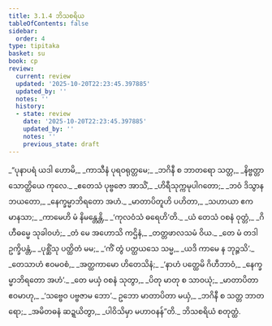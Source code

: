 ```yaml
---
title: 3.1.4 ဘိသစရိယ
tableOfContents: false
sidebar:
  order: 4
type: tipitaka
basket: su
book: cp
review:
  current: review
  updated: '2025-10-20T22:23:45.397885'
  updated_by: ''
  notes: ''
  history:
  - state: review
    date: '2025-10-20T22:23:45.397885'
    updated_by: ''
    notes: ''
    previous_state: draft
---
```



<DynamicBreadcrumb />


<ReviewStatus review={frontmatter.review} showDetails={true} />

<HypothesisAnnotation frontmatter={frontmatter} />

<Division number="34" book="cp" e="ch" v="21" p="410">

<Paragraph number="305" type="verses" book="cp">
_“ပုနာပရံ ယဒါ ဟောမိ,_  
_ကာသီနံ ပုရဝရုတ္တမေ;_  
_ဘဂိနီ စ ဘာတရော သတ္တ,_  
_နိဗ္ဗတ္တာ သောတ္ထိယေ ကုလေ._  

</Paragraph>

</Division>
<Division number="35" book="cp" e="ch" v="21" p="411">

<Paragraph number="306" type="verses" book="cp">
_ဧတေသံ ပုဗ္ဗဇော အာသိံ,_  
_ဟိရီသုက္ကမုပါဂတော;_  
_ဘဝံ ဒိသွာန ဘယတော,_  
_နေက္ခမ္မာဘိရတော အဟံ._  

</Paragraph>

</Division>
<Division number="36" book="cp" e="ch" v="21" p="411">

<Paragraph number="307" type="verses" book="cp">
_မာတာပိတူဟိ ပဟိတာ,_  
_သဟာယာ ဧကမာနသာ;_  
_ကာမေဟိ မံ နိမန္တေန္တိ,_  
_‘ကုလဝံသံ ဓရေဟိ’တိ._  

</Paragraph>

</Division>
<Division number="37" book="cp" e="ch" v="21" p="411">

<Paragraph number="308" type="verses" book="cp">
_ယံ တေသံ ဝစနံ ဝုတ္တံ,_  
_ဂိဟီဓမ္မေ သုခါဝဟံ;_  
_တံ မေ အဟောသိ ကဌိနံ,_  
_တတ္တဖာလသမံ ဝိယ._  

</Paragraph>

</Division>
<Division number="38" book="cp" e="ch" v="21" p="411">

<Paragraph number="309" type="verses" book="cp">
_တေ မံ တဒါ ဥက္ခိပန္တံ,_  
_ပုစ္ဆိံသု ပတ္ထိတံ မမ;_  
_‘ကိံ တွံ ပတ္ထယသေ သမ္မ,_  
_ယဒိ ကာမေ န ဘုဉ္ဇသိ’._  

</Paragraph>

</Division>
<Division number="39" book="cp" e="ch" v="21" p="411">

<Paragraph number="310" type="verses" book="cp">
_တေသာဟံ ဧဝမဝစံ,_  
_အတ္ထကာမော ဟိတေသိနံ;_  
_‘နာဟံ ပတ္ထေမိ ဂိဟီဘာဝံ,_  
_နေက္ခမ္မာဘိရတော အဟံ’._  

</Paragraph>

</Division>
<Division number="40" book="cp" e="ch" v="21" p="411">

<Paragraph number="311" type="verses" book="cp">
_တေ မယှံ ဝစနံ သုတွာ,_  
_ပိတု မာတု စ သာဝယုံ;_  
_မာတာပိတာ ဧဝမာဟု,_  
_‘သဗ္ဗေဝ ပဗ္ဗဇာမ ဘော’._  

</Paragraph>

</Division>
<Division number="41" book="cp" e="ch" v="21" p="411">

<Paragraph number="312" type="verses" book="cp">
ဥဘော မာတာပိတာ မယှံ,_  
_ဘဂိနီ စ သတ္တ ဘာတရော;_  
_အမိတဓနံ ဆဍ္ဍယိတွာ,_  
_ပါဝိသိမှာ မဟာဝနန်”တိ._  


</Paragraph>
</Division>

<Paragraph number="313" type="center" book="cp">
ဘိသစရိယံ စတုတ္ထံ.
</Paragraph>